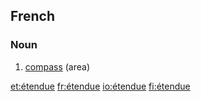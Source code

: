 ==French==

===Noun===
{{infl|fr|noun|g=f}}

# [[compass]] (area)

{{tbot entry|French|compass|2007|November}}

[[et:étendue]]
[[fr:étendue]]
[[io:étendue]]
[[fi:étendue]]
